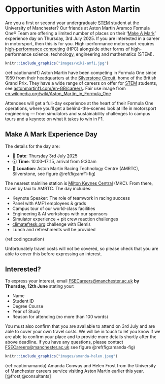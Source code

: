 # Opportunities with Aston Martin {#amf1}

Are you a first or second year undergraduate [STEM](https://en.wikipedia.org/wiki/Science,_technology,_engineering,_and_mathematics) student at the University of Manchester? Our friends at Aston Martin Aramco Formula One® Team are offering a limited number of places on their ‘[Make A Mark](https://www.astonmartinf1.com/en-GB/make-a-mark)’ experience day on Thursday, 3rd July 2025. If you are interested in a career in motorsport, then this is for you. High-performance motorsport requires [high-performance computing](https://en.wikipedia.org/wiki/High-performance_computing) (HPC) alongside other forms of high-performance science, technology, engineering and mathematics (STEM).

```r
knitr::include_graphics("images/wiki-amf1.jpg")
```
(ref:captionamf1) Aston Martin have been competing in Formula One since 1959 from their headquarters at the [Silverstone Circuit](https://en.wikipedia.org/wiki/Silverstone_Circuit), home of the British Grand Prix. They have a wide range of careers on offer for [STEM](https://en.wikipedia.org/wiki/Science,_technology,_engineering,_and_mathematics) students, see [astonmartinf1.com/en-GB/careers](https://www.astonmartinf1.com/en-GB/careers). Fair use image from [en.wikipedia.org/wiki/Aston_Martin_in_Formula_One](https://en.wikipedia.org/wiki/Aston_Martin_in_Formula_One)
 
Attendees will get a full-day experience at the heart of their Formula One operations, where you’ll get a behind-the-scenes look at life in motorsport engineering — from simulators and sustainability challenges to campus tours and a keynote on what it takes to win in F1.

## Make A Mark Experience Day {#makeamark}

The details for the day are:
 
* 📆 **Date**: Thursday 3rd July 2025
* 🕣 **Time**: 10:00–17:15, arrival from 9:30am
* 📍 **Location**: Aston Martin Racing Technology Centre (AMRTC), Silverstone, see figure \@ref(fig:amf1-fig)

The nearest mainline station is [Milton Keynes Central](https://www.nationalrail.co.uk/stations/milton-keynes-central/) (MKC). From there, travel by taxi to AMRTC. The day includes:

* Keynote Speaker: The role of teamwork in racing success
* Panel with AMF1 employees & grads
* Campus tour of our world-class facilities
* Engineering & AI workshops with our sponsors
* Simulator experience + pit crew reaction challenges
* [climatefresk.org](https://climatefresk.org) challenge with Elemis
* Lunch and refreshments will be provided

::: {.rmdcaution}

(ref:codingcaution)

Unfortunately travel costs will not be covered, so please check that you are able to cover this before expressing an interest.

:::

## Interested? {#express}
 
To express your interest, email [FSECareers@manchester.ac.uk](mailto:FSECareers@manchester.ac.uk) **by Thursday, 12th June** stating your:

* Name
* Student ID
* Degree Course
* Year of Study
* Reason for attending (no more than 100 words)

You must also confirm that you are available to attend on 3rd July and are able to cover your own travel costs. We will be in touch to let you know if we are able to confirm your place and to provide more details shortly after the above deadline. If you have any questions, please contact [FSECareers@manchester.ac.uk](mailto:FSECareers@manchester.ac.uk) see figure \@ref(fig:amanda-fig)
 
```r
knitr::include_graphics("images/amanda-helen.jpeg")
```
(ref:captionamanda) Amanda Conway and Helen Frost from the University of Manchester careers service visiting Aston Martin earlier this year. [@frost;@consultants]
